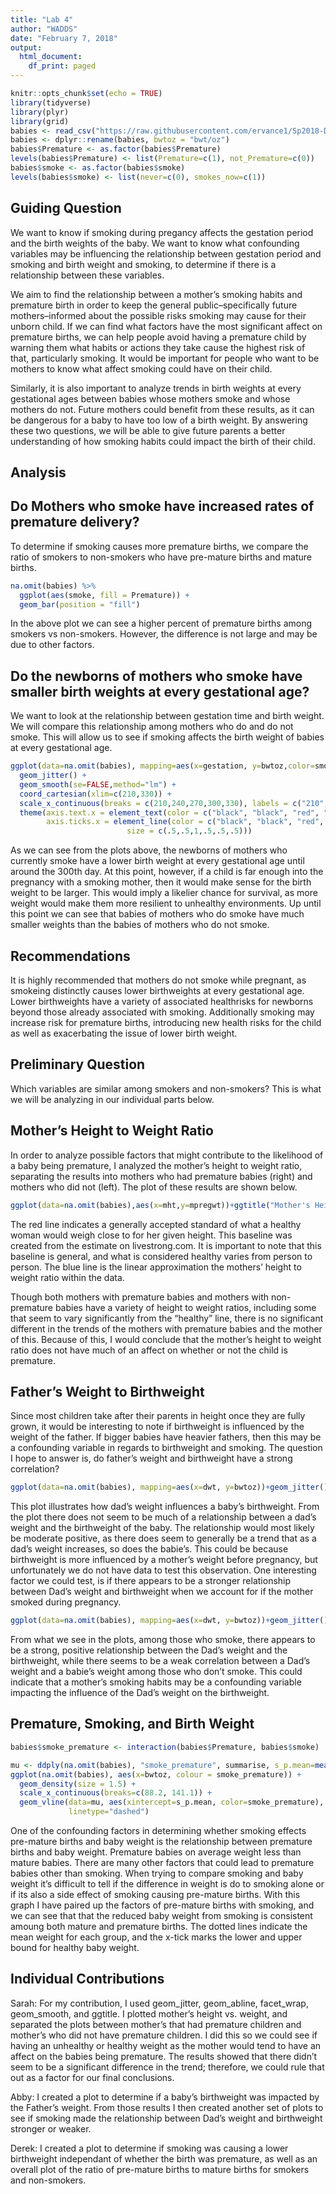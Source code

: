 ```yaml
---
title: "Lab 4"
author: "WADDS"
date: "February 7, 2018"
output:
  html_document:
    df_print: paged
---
```


```r
knitr::opts_chunk$set(echo = TRUE)
library(tidyverse)
library(plyr)
library(grid)
babies <- read_csv("https://raw.githubusercontent.com/ervance1/Sp2018-Data-Science-repo/master/babies2a.dat")
babies <- dplyr::rename(babies, bwtoz = "bwt/oz")
babies$Premature <- as.factor(babies$Premature)
levels(babies$Premature) <- list(Premature=c(1), not_Premature=c(0))
babies$smoke <- as.factor(babies$smoke)
levels(babies$smoke) <- list(never=c(0), smokes_now=c(1))
```

## Guiding Question
We want to know if smoking during pregancy affects the gestation period and the birth weights of the baby. We want to know what confounding variables may be influencing the relationship between gestation period and smoking and birth weight and smoking, to determine if there is a relationship between these variables.

We aim to find the relationship between a mother's smoking habits and premature birth in order to keep the general public--specifically future mothers--informed about the possible risks smoking may cause for their unborn child. If we can find what factors have the most significant affect on premature births, we can help people avoid having a premature child by warning them what habits or actions they take cause the highest risk of that, particularly smoking. It would be important for people who want to be mothers to know what affect smoking could have on their child. 

Similarly, it is also important to analyze trends in birth weights at every gestational ages between babies whose mothers smoke and whose mothers do not. Future mothers could benefit from these results, as it can be dangerous for a baby to have too low of a birth weight. By answering these two questions, we will be able to give future parents a better understanding of how smoking habits could impact the birth of their child.

## Analysis

## Do Mothers who smoke have increased rates of premature delivery?

To determine if smoking causes more premature births, we compare the ratio of smokers to non-smokers who have pre-mature births and mature births. 
```r
na.omit(babies) %>%
  ggplot(aes(smoke, fill = Premature)) +
  geom_bar(position = "fill")
```

In the  above plot we can see a higher percent of premature births among smokers vs non-smokers. However, the difference is not large and may be due to other factors. 


## Do the newborns of mothers who smoke have smaller birth weights at every gestational age?

We want to look at the relationship between gestation time and birth weight. We will compare this relationship among mothers who do and do not smoke. This will allow us to see if smoking affects the birth weight of babies at every gestational age.
```r
ggplot(data=na.omit(babies), mapping=aes(x=gestation, y=bwtoz,color=smoke)) +
  geom_jitter() +
  geom_smooth(se=FALSE,method="lm") +
  coord_cartesian(xlim=c(210,330)) +
  scale_x_continuous(breaks = c(210,240,270,300,330), labels = c("210","240","premature","300","330")) +
  theme(axis.text.x = element_text(color = c("black", "black", "red", "black", "black")),
        axis.ticks.x = element_line(color = c("black", "black", "red", "black", "black"),
                          size = c(.5,.5,1,.5,.5,.5)))
```

As we can see from the plots above, the newborns of mothers who currently smoke have a lower birth weight at every gestational age until around the 300th day. At this point, however, if a child is far enough into the pregnancy with a smoking mother, then it would make sense for the birth weight to be larger. This would imply a likelier chance for survival, as more weight would make them more resilient to unhealthy environments. Up until this point we can see that babies of mothers who do smoke have much smaller weights than the babies of mothers who do not smoke. 

## Recommendations

It is highly recommended that mothers do not smoke while pregnant, as smokeing distinctly causes lower birthweights at every gestational age. Lower birthweights have a variety of associated healthrisks for newborns beyond those already associated with smoking. Additionally smoking may increase risk for premature births, introducing new health risks for the child as well as exacerbating the issue of lower birth weight. 

## Preliminary Question
Which variables are similar among smokers and non-smokers? This is what we will be analyzing in our individual parts below.

## Mother's Height to Weight Ratio

In order to analyze possible factors that might contribute to the likelihood of a baby being premature, I analyzed the mother's height to weight ratio, separating the results into mothers who had premature babies (right) and mothers who did not (left). The plot of these results are shown below. 


```r

ggplot(data=na.omit(babies),aes(x=mht,y=mpregwt))+ggtitle("Mother's Height to Weight Ratio")+geom_jitter()+geom_smooth(se=FALSE,method="lm")+facet_wrap(~Premature)+geom_abline(slope=5, intercept=-200,color="red")
```


The red line indicates a generally accepted standard of what a healthy woman would weigh close to for her given height. This baseline was created from the estimate on livestrong.com. It is important to note that this baseline is general, and what is considered healthy varies from person to person. The blue line is the linear approximation the mothers' height to weight ratio within the data. 

Though both mothers with premature babies and mothers with non-premature babies have a variety of height to weight ratios, including some that seem to vary significantly from the "healthy" line, there is no significant different in the trends of the mothers with premature babies and the mother of this. Because of this, I would conclude that the mother's height to weight ratio does not have much of an affect on whether or not the child is premature. 

## Father's Weight to Birthweight

Since most children take after their parents in height once they are fully grown, it would be interesting to note if birthweight is influenced by the weight of the father. If bigger babies have heavier fathers, then this may be a confounding variable in regards to birthweight and smoking. The question I hope to answer is, do father's weight and birthweight have a strong correlation?

```r
ggplot(data=na.omit(babies), mapping=aes(x=dwt, y=bwtoz))+geom_jitter()+geom_smooth(se=FALSE, method="lm")
```

This plot illustrates how dad's weight influences a baby's birthweight. From the plot there does not seem to be much of a relationship between a dad's weight and the birthweight of the baby. The relationship would most likely be moderate positive, as there does seem to generally be a trend that as a dad's weight increases, so does the babie's. This could be because birthweight is more influenced by a mother's weight before pregnancy, but unfortunately we do not have data to test this observation. One interesting factor we could test, is if there appears to be a stronger relationship between Dad's weight and birthweight when we account for if the mother smoked during pregnancy.
```r
ggplot(data=na.omit(babies), mapping=aes(x=dwt, y=bwtoz))+geom_jitter()+facet_wrap(~smoke)+geom_smooth(se=FALSE, method="lm")
```

From what we see in the plots, among those who smoke, there appears to be a strong, positive relationship between the Dad's weight and the birthweight, while there seems to be a weak correlation between a Dad's weight and a babie's weight among those who don't smoke. This could indicate that a mother's smoking habits may be a confounding variable impacting the influence of the Dad's weight on the birthweight.

## Premature, Smoking, and Birth Weight

```r


babies$smoke_premature <- interaction(babies$Premature, babies$smoke)

mu <- ddply(na.omit(babies), "smoke_premature", summarise, s_p.mean=mean(bwtoz))
ggplot(na.omit(babies), aes(x=bwtoz, colour = smoke_premature)) +
  geom_density(size = 1.5) +
  scale_x_continuous(breaks=c(88.2, 141.1)) +
  geom_vline(data=mu, aes(xintercept=s_p.mean, color=smoke_premature),
             linetype="dashed")
```

One of the confounding factors in determining whether smoking effects pre-mature births and baby weight is the relationship between premature births and baby weight. Premature babies on average weight less than mature babies. There are many other factors that could lead to premature babies other than smoking. When trying to compare smoking and baby weight it's difficult to tell if the difference in weight is do to smoking alone or if its also a side effect of smoking causing pre-mature births. With this graph I have paired up the factors of pre-mature births with smoking, and we can see that that the reduced baby weight from smoking is consistent amoung both mature and premature births. The dotted lines indicate the mean weight for each group, and the x-tick marks the lower and upper bound for healthy baby weight.

## Individual Contributions
Sarah: For my contribution, I used geom_jitter, geom_abline, facet_wrap, geom_smooth, and ggtitle. I plotted mother's height vs. weight, and separated the plots between mother's that had premature children and mother's who did not have premature children. I did this so we could see if having an unhealthy or healthy weight as the mother would tend to have an affect on the babies being premature. The results showed that there didn't seem to be a significant difference in the trend; therefore, we could rule that out as a factor for our final conclusions.

Abby: I created a plot to determine if a baby's birthweight was impacted by the Father's weight. From those results I then created another set of plots to see if smoking made the relationship between Dad's weight and birthweight stronger or weaker. 

Derek: I created a plot to determine if smoking was causing a lower birthweight independant of whether the birth was premature, as well as an overall plot of the ratio of pre-mature births to mature births for smokers and non-smokers.
